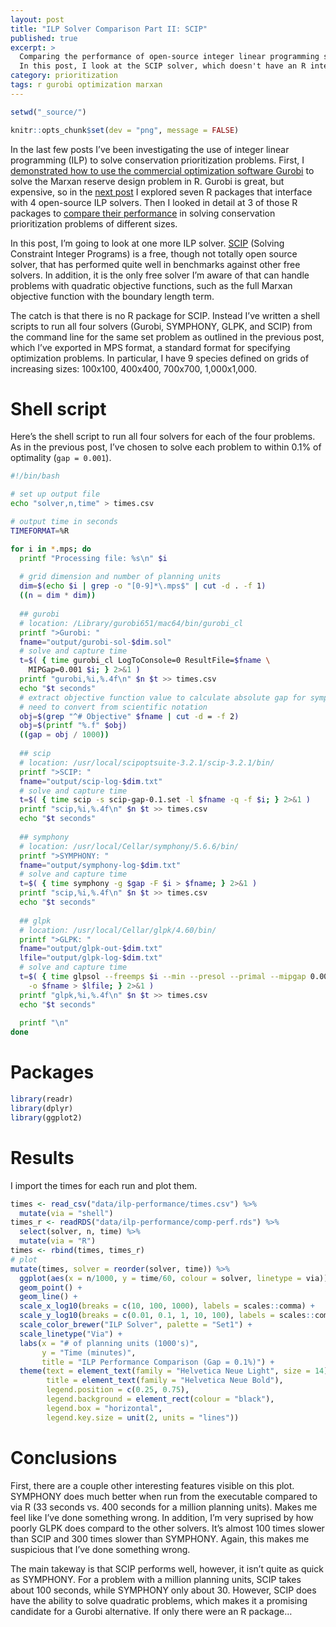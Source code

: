```yaml
---
layout: post
title: "ILP Solver Comparison Part II: SCIP"
published: true
excerpt: >
  Comparing the performance of open-source integer linear programming solvers.
  In this post, I look at the SCIP solver, which doesn't have an R interface.
category: prioritization
tags: r gurobi optimization marxan
---
```


```r
setwd("_source/")
```

```r
knitr::opts_chunk$set(dev = "png", message = FALSE)
```

In the last few posts I've been investigating the use of integer linear programming (ILP) to solve conservation prioritization problems. First, I [demonstrated how to use the commercial optimization software Gurobi](http://strimas.com/prioritization/gurobi/) to solve the Marxan reserve design problem in R. Gurobi is great, but expensive, so in the [next post](http://strimas.com/prioritization/ilp-field-guide/) I explored seven R packages that interface with 4 open-source ILP solvers. Then I looked in detail at 3 of those R packages to [compare their performance](http://strimas.com/prioritization/ilp-performance/) in solving conservation prioritization problems of different sizes. 

In this post, I'm going to look at one more ILP solver. [SCIP](http://scip.zib.de/) (Solving Constraint Integer Programs) is a free, though not totally open source solver, that has performed quite well in benchmarks against other free solvers. In addition, it is the only free solver I'm aware of that can handle problems with quadratic objective functions, such as the full Marxan objective function with the boundary length term.

The catch is that there is no R package for SCIP. Instead I've written a shell scripts to run all four solvers (Gurobi, SYMPHONY, GLPK, and SCIP) from the command line for the same set problem as outlined in the previous post, which I've exported in MPS format, a standard format for specifying optimization problems. In particular, I have 9 species defined on grids of increasing sizes: 100x100, 400x400, 700x700, 1,000x1,000.

# Shell script

Here's the shell script to run all four solvers for each of the four problems. As in the previous post, I've chosen to solve each problem to within 0.1% of optimality (`gap = 0.001`).

```bash
#!/bin/bash

# set up output file
echo "solver,n,time" > times.csv

# output time in seconds
TIMEFORMAT=%R

for i in *.mps; do
  printf "Processing file: %s\n" $i
  
  # grid dimension and number of planning units
  dim=$(echo $i | grep -o "[0-9]*\.mps$" | cut -d . -f 1)
  ((n = dim * dim))
  
  ## gurobi
  # location: /Library/gurobi651/mac64/bin/gurobi_cl
  printf ">Gurobi: "
  fname="output/gurobi-sol-$dim.sol"
  # solve and capture time
  t=$( { time gurobi_cl LogToConsole=0 ResultFile=$fname \
    MIPGap=0.001 $i; } 2>&1 )
  printf "gurobi,%i,%.4f\n" $n $t >> times.csv
  echo "$t seconds"
  # extract objective function value to calculate absolute gap for symphony
  # need to convert from scientific notation
  obj=$(grep "^# Objective" $fname | cut -d = -f 2)
  obj=$(printf "%.f" $obj)
  ((gap = obj / 1000)) 
  
  ## scip
  # location: /usr/local/scipoptsuite-3.2.1/scip-3.2.1/bin/
  printf ">SCIP: "
  fname="output/scip-log-$dim.txt"
  # solve and capture time
  t=$( { time scip -s scip-gap-0.1.set -l $fname -q -f $i; } 2>&1 )
  printf "scip,%i,%.4f\n" $n $t >> times.csv
  echo "$t seconds"
  
  ## symphony
  # location: /usr/local/Cellar/symphony/5.6.6/bin/
  printf ">SYMPHONY: "
  fname="output/symphony-log-$dim.txt"
  # solve and capture time
  t=$( { time symphony -g $gap -F $i > $fname; } 2>&1 )
  printf "scip,%i,%.4f\n" $n $t >> times.csv
  echo "$t seconds"
  
  ## glpk
  # location: /usr/local/Cellar/glpk/4.60/bin/
  printf ">GLPK: "
  fname="output/glpk-out-$dim.txt"
  lfile="output/glpk-log-$dim.txt"
  # solve and capture time
  t=$( { time glpsol --freemps $i --min --presol --primal --mipgap 0.001 \
    -o $fname > $lfile; } 2>&1 )
  printf "glpk,%i,%.4f\n" $n $t >> times.csv
  echo "$t seconds"
  
  printf "\n"
done
```

# Packages

```r
library(readr)
library(dplyr)
library(ggplot2)
```

# Results

I import the times for each run and plot them.

```r
times <- read_csv("data/ilp-performance/times.csv") %>% 
  mutate(via = "shell")
times_r <- readRDS("data/ilp-performance/comp-perf.rds") %>% 
  select(solver, n, time) %>% 
  mutate(via = "R")
times <- rbind(times, times_r)
# plot
mutate(times, solver = reorder(solver, time)) %>% 
  ggplot(aes(x = n/1000, y = time/60, colour = solver, linetype = via)) +
  geom_point() +
  geom_line() +
  scale_x_log10(breaks = c(10, 100, 1000), labels = scales::comma) +
  scale_y_log10(breaks = c(0.01, 0.1, 1, 10, 100), labels = scales::comma) +
  scale_color_brewer("ILP Solver", palette = "Set1") +
  scale_linetype("Via") +
  labs(x = "# of planning units (1000's)",
       y = "Time (minutes)",
       title = "ILP Performance Comparison (Gap = 0.1%)") +
  theme(text = element_text(family = "Helvetica Neue Light", size = 14),
        title = element_text(family = "Helvetica Neue Bold"),
        legend.position = c(0.25, 0.75),
        legend.background = element_rect(colour = "black"),
        legend.box = "horizontal",
        legend.key.size = unit(2, units = "lines"))
```

# Conclusions

First, there are a couple other interesting features visible on this plot. SYMPHONY does much better when run from the executable compared to via R (33 seconds vs. 400 seconds for a million planning units). Makes me feel like I've done something wrong. In addition, I'm very suprised by how poorly GLPK does compard to the other solvers. It's almost 100 times slower than SCIP and 300 times slower than SYMPHONY. Again, this makes me suspicious that I've done something wrong.

The main takeway is that SCIP performs well, however, it isn't quite as quick as SYMPHONY. For a problem with a million planning units, SCIP takes about 100 seconds, while SYMPHONY only about 30. However, SCIP does have the ability to solve quadratic problems, which makes it a promising candidate for a Gurobi alternative. If only there were an R package...
